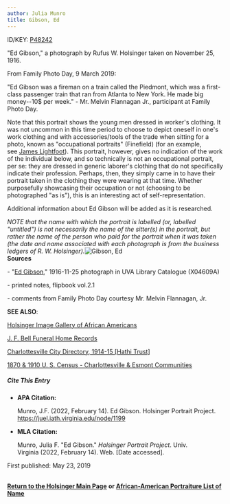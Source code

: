 ```yaml
---
author: Julia Munro
title: Gibson, Ed
---
```

ID/KEY: [P48242](http://juel.iath.virginia.edu/public_person?person=48242 "P48242")

"Ed Gibson," a photograph by Rufus W. Holsinger taken on November 25, 1916.

From Family Photo Day, 9 March 2019: 

"Ed Gibson was a fireman on a train called the Piedmont, which was a first-class passenger train that ran from Atlanta to New York. He made big money--10$ per week." - Mr. Melvin Flannagan Jr., participant at Family Photo Day. 

Note that this portrait shows the young men dressed in worker's clothing. It was not uncommon in this time period to choose to depict oneself in one's work clothing and with accessories/tools of the trade when sitting for a photo, known as "occupational portraits" (Finefield) (for an example, see [James Lightfoot](http://juel.iath.virginia.edu/node/1206 "Lightfoot, James")). This portrait, however, gives no indication of the work of the individual below, and so technically is not an occupational portrait, per se: they are dressed in generic laborer's clothing that do not specifically indicate their profession. Perhaps, then, they simply came in to have their portrait taken in the clothing they were wearing at that time. Whether purposefully showcasing their occupation or not (choosing to be photographed "as is"), this is an interesting act of self-representation. 

Additional information about Ed Gibson will be added as it is researched.

_NOTE that the name with which the portrait is labelled (or, labelled "untitled") is not necessarily the name of the sitter(s) in the portrait, but rather the name of the person who paid for the portrait when it was taken (the date and name associated with each photograph is from the business ledgers of R. W. Holsinger)._![Gibson, Ed](https://iiif.lib.virginia.edu/iiif/uva-lib:1044803/full/778,561/0/default.jpg "Gibson, Ed")  
**Sources**

\- "[Ed Gibson](http://search.lib.virginia.edu/catalog/uva-lib:1044803#?c=0&m=0&s=0&cv=0&xywh=-1%2C-52%2C4014%2C2975 "Ed Gibson")," 1916-11-25 photograph in UVA Library Catalogue (X04609A) 

\- printed notes, flipbook vol.2.1  

\- comments from Family Photo Day courtesy Mr. Melvin Flannagan, Jr. 

**SEE ALSO**:

[Holsinger Image Gallery of African Americans](http://rwholsingerphotos.org/images.php "Holsinger Image Gallery of African Americans")

[J. F. Bell Funeral Home Records](http://www2.vcdh.virginia.edu/afam/raceandplace/perl_scripts/funeral_search.html "J. F. Bell Funeral Home Database")

[Charlottesville City Directory, 1914-15 \[Hathi Trust\]](https://catalog.hathitrust.org/Record/101954103 "Charlottesville City Directory, 1914-15") 

[1870 & 1910 U. S. Census - Charlottesville & Esmont Communities](http://www2.vcdh.virginia.edu/afam/raceandplace/census/search_both.html "1870 & 1910 U. S. Census: Charlottesville and Esmont Communities")

##### **Cite This Entry**

*   **APA Citation:**
    
    Munro, J.F. (2022, February 14). Ed Gibson. Holsinger Portrait Project. https://juel.iath.virginia.edu/node/1199
    
*   **MLA Citation:**
    
    Munro, Julia F. "Ed Gibson." _Holsinger Portrait Project_. Univ. Virginia (2022, February 14). Web. \[Date accessed\].
    

  
First published: May 23, 2019      
 

[**Return to the Holsinger Main Page**](http://juel.iath.virginia.edu/node/980) **or [African-American Portraiture List of Name](http://juel.iath.virginia.edu/node/996)**